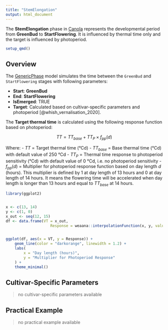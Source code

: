 ```yaml
---
title: "StemElongation"
output: html_document
---
```




The **StemElongation** phase in [Canola](/docs/Crops/Canola) represents the developmental period from **GreenBud** to **StartFlowering**. It is influenced by thermal time only and the target is influenced by photoperiod.


```r
setup_qmd()
```


## Overview

The [GenericPhase](/docs/Models/PMF/Phenology/Phases/GenericPhase.qmd) model simulates the time between the `GreenBud` and `StartFlowering` stages with following parameters:

- **Start**: **GreenBud**
- **End**: **StartFlowering**
- **IsEmerged**: TRUE
- **Target**: Calculated based on cultivar-specific parameters and photoperiod [@whish_vernalisation_2020].

The **Target thermal time** is calculated using the following response function based on photoperiod:

$$
TT = TT_{base} + TT_{P} \times f_{pp}(d)
$$

Where:
- $TT$ = Target thermal time (°Cd)
- $TT_{base}$ = Base thermal time (°Cd) with default value of 250 °Cd
- $TT_{P}$ = Thermal time response to photoperiod sensitivity (°Cd) with default value of 0 °Cd, i.e. no photoperiod sensitivity
- $f_{pp}(d)$ = Multiplier for photoperiod response function based on day length $d$ (hours). This multiplier is defined by 1 at day length of 13 hours and 0 at day length of 14 hours. It means the flowering time will be accelerated when day length is longer than 13 hours and equal to $TT_{base}$ at 14 hours.


```r
library(ggplot2)


x <- c(13, 14)
y <- c(1, 0)
x_out <- seq(12, 15)
df <- data.frame(VT = x_out, 
                    Response = weaana::interpolationFunction(x, y, values = x_out))


ggplot(df, aes(x = VT, y = Response)) +
    geom_line(color = "darkorange", linewidth = 1.2) +
    labs(
        x = "Day length (hours)",
        y = "Multiplier for Photoperiod Response"
    ) +
    theme_minimal()

```

## Cultivar-Specific Parameters

> no cultivar-specific parameters available

## Practical Example

> no practical example available

